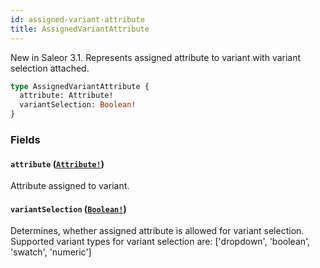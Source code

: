 ```yaml
---
id: assigned-variant-attribute
title: AssignedVariantAttribute
---
```


New in Saleor 3.1. Represents assigned attribute to variant with variant selection attached.

```graphql
type AssignedVariantAttribute {
  attribute: Attribute!
  variantSelection: Boolean!
}
```

### Fields

#### `attribute` ([`Attribute!`](../../../developer/api-reference/objects/attribute))

Attribute assigned to variant.

#### `variantSelection` ([`Boolean!`](../../../developer/api-reference/scalars/boolean))

Determines, whether assigned attribute is allowed for variant selection. Supported variant types for variant selection are: ['dropdown', 'boolean', 'swatch', 'numeric']
